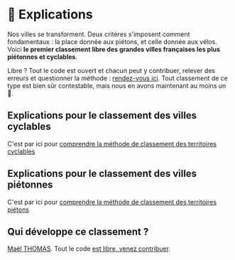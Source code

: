 
# 📖 Explications

Nos villes se transforment. Deux critères s'imposent comment fondamentaux
: la place donnée aux piétons, et celle donnée aux vélos. Voici **le premier classement libre des grandes villes françaises les plus piétonnes et cyclables**.

Libre ? Tout le code est ouvert et chacun peut y contribuer, relever des
erreurs et questionner la méthode : [rendez-vous ici](https://github.com/laem/villes.plus/blob/master/CONTRIBUTING.md).
Tout classement de ce type est bien sûr contestable, mais nous en avons
maintenant au moins un 🙂.

## Explications pour le classement des villes cyclables
C'est par ici pour [comprendre la méthode de classement des territoires cyclables](/explications/cyclables)
## Explications pour le classement des villes piétonnes
C'est par ici pour [comprendre la méthode de classement des territoires piétons](/explications/pietonnes)

## Qui développe ce classement ? 

[Maël THOMAS](https://boitam.eu/@maeool). Tout le code [est libre, venez contribuer](https://github.com/laem/villes.plus).
